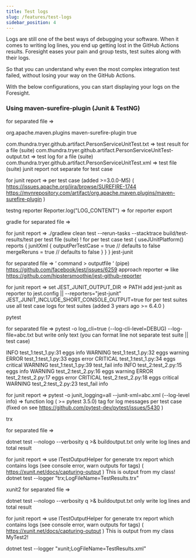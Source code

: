 ```yaml
---
title: Test logs
slug: /features/test-logs
sidebar_position: 4
---
```


Logs are still one of the best ways of debugging your software. When it comes to writing log lines,
you end up getting lost in the GitHub Actions results. Foresight eases your pain and group tests, test suites along with their logs.

So that you can understand why even the most complex integration test failed, without losing your way on the GitHub Actions.

With the below configurations, you can start displaying your logs on the Foresight.

### Using maven-surefire-plugin (Junit & TestNG)

for separated file =>

<plugin>
   <groupId>org.apache.maven.plugins</groupId>
   <artifactId>maven-surefire-plugin</artifactId>
   <version></version>
   <configuration>
       <redirectTestOutputToFile>true</redirectTestOutputToFile>
   </configuration>
</plugin>

com.thundra.tryer.github.artifact.PersonServiceUnitTest.txt  =>  test result for a file (suite)
com.thundra.tryer.github.artifact.PersonServiceUnitTest-output.txt  =>  test log for a file (suite)
com.thundra.tryer.github.artifact.PersonServiceUnitTest.xml  => test file (suite) junit report
not separate for test case

for junit report =>
<system-out> </system-out>  per test case (added >=3.0.0-M5) ( 
https://issues.apache.org/jira/browse/SUREFIRE-1744 
https://mvnrepository.com/artifact/org.apache.maven.plugins/maven-surefire-plugin  )

testng reporter 
 Reporter.log("LOG_CONTENT") => for reporter export


gradle
for separated file =>

for junit report =>
./gradlew clean test --rerun-tasks --stacktrace 
build/test-results/test   <system-out> </system-out>  per test file (suite) !
for per test case 
test {
   useJUnitPlatform()
   reports {
       junitXml {
           outputPerTestCase = true // defaults to false
           mergeReruns = true // defaults to false
       }
   }
}
jest-junit

for separated file =>
‘ command > outputfile ‘  (pipe)
https://github.com/facebook/jest/issues/6259 
approach reporter => like https://github.com/hipstersmoothie/jest-github-reporter 



for junit report =>
set JEST_JUNIT_OUTPUT_DIR   => PATH
add jest-junit as reporter to jest.config || --reporters="jest-junit"
JEST_JUNIT_INCLUDE_SHORT_CONSOLE_OUTPUT=true for <system-out> </system-out>  per test suites use all test case logs for test suites (added 3 years ago >= 6.4.0  )

pytest

for separated file =>
pytest -o log_cli=true (--log-cli-level=DEBUG) --log-file=abc.txt
but write only text (you can format line not separate test suite || test case)

INFO     test_1:test_1.py:31 eggs info
WARNING  test_1:test_1.py:32 eggs warning
ERROR    test_1:test_1.py:33 eggs error
CRITICAL test_1:test_1.py:34 eggs critical
WARNING  test_1:test_1.py:39 test_fail info
INFO     test_2:test_2.py:15 eggs info
WARNING  test_2:test_2.py:16 eggs warning
ERROR    test_2:test_2.py:17 eggs error
CRITICAL test_2:test_2.py:18 eggs critical
WARNING  test_2:test_2.py:23 test_fail info


for junit report =>
pytest -o junit_logging=all --junit-xml=abc.xml  (--log-level info)  => function log  <system-out> </system-out> <system-err> </system-err> ( >= pytest 3.5.0) tag for log messages per test case  (fixed on see https://github.com/pytest-dev/pytest/issues/5430 )

trx  

for separated file =>

dotnet test --nologo --verbosity q >& buildoutput.txt
only write log lines and total result

for junit report =>
use ITestOutputHelper for generate trx report which contains logs (see console error, warn outputs for tags) ( https://xunit.net/docs/capturing-output )
     <Output>
       <StdOut>This is output from my class!</StdOut>
     </Output>
dotnet test --logger "trx;LogFileName=TestResults.trx" 

xunit2 
for separated file =>

dotnet test --nologo --verbosity q >& buildoutput.txt
only write log lines and total result

for junit report =>
use ITestOutputHelper for generate trx report which contains logs (see console error, warn outputs for tags) ( https://xunit.net/docs/capturing-output )
<output>This is output from my class MyTest2!</output>

dotnet test --logger "xunit;LogFileName=TestResults.xml"

